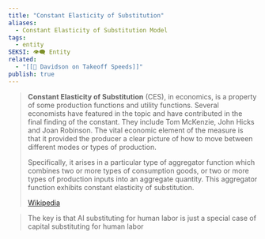 ```yaml
---
title: "Constant Elasticity of Substitution"
aliases:
  - Constant Elasticity of Substitution Model
tags:
  - entity
SEKSI: 👁️‍🗨️ Entity
related:
  - "[[📰 Davidson on Takeoff Speeds]]"
publish: true
---
```


> **Constant Elasticity of Substitution** (CES), in economics, is a property of some production functions and utility functions. Several economists have featured in the topic and have contributed in the final finding of the constant. They include Tom McKenzie, John Hicks and Joan Robinson. The vital economic element of the measure is that it provided the producer a clear picture of how to move between different modes or types of production.
>
> Specifically, it arises in a particular type of aggregator function which combines two or more types of consumption goods, or two or more types of production inputs into an aggregate quantity. This aggregator function exhibits constant elasticity of substitution.
>
> [Wikipedia](https://en.wikipedia.org/wiki/Constant%20elasticity%20of%20substitution)


>  The key is that AI substituting for human labor is just a special case of capital substituting for human labor
